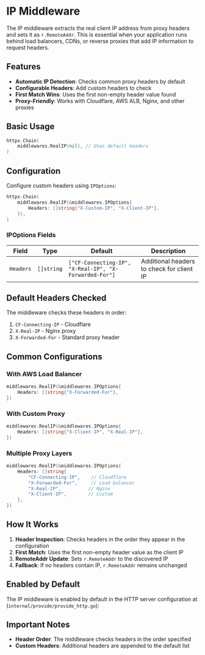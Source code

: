 # IP Middleware

The IP middleware extracts the real client IP address from proxy headers and sets it as `r.RemoteAddr`. This is essential when your application runs behind load balancers, CDNs, or reverse proxies that add IP information to request headers.

## Features

- **Automatic IP Detection**: Checks common proxy headers by default
- **Configurable Headers**: Add custom headers to check
- **First Match Wins**: Uses the first non-empty header value found
- **Proxy-Friendly**: Works with Cloudflare, AWS ALB, Nginx, and other proxies

## Basic Usage

```go filename="middleware.go"
httpx.Chain(
    middlewares.RealIP(nil), // Uses default headers
)
```

## Configuration

Configure custom headers using `IPOptions`:

```go filename="middleware.go"
httpx.Chain(
    middlewares.RealIP(&middlewares.IPOptions{
        Headers: []string{"X-Custom-IP", "X-Client-IP"},
    }),
)
```

### IPOptions Fields

| Field     | Type       | Default                                                | Description                               |
|-----------|------------|--------------------------------------------------------|-------------------------------------------|
| `Headers` | `[]string` | `["CF-Connecting-IP", "X-Real-IP", "X-Forwarded-For"]` | Additional headers to check for client IP |

## Default Headers Checked

The middleware checks these headers in order:

1. `CF-Connecting-IP` - Cloudflare
2. `X-Real-IP` - Nginx proxy
3. `X-Forwarded-For` - Standard proxy header

## Common Configurations

### With AWS Load Balancer
```go
middlewares.RealIP(&middlewares.IPOptions{
    Headers: []string{"X-Forwarded-For"},
})
```

### With Custom Proxy
```go
middlewares.RealIP(&middlewares.IPOptions{
    Headers: []string{"X-Client-IP", "X-Real-IP"},
})
```

### Multiple Proxy Layers
```go
middlewares.RealIP(&middlewares.IPOptions{
    Headers: []string{
        "CF-Connecting-IP",    // Cloudflare
        "X-Forwarded-For",     // Load balancer
        "X-Real-IP",          // Nginx
        "X-Client-IP",        // Custom
    },
})
```

## How It Works

1. **Header Inspection**: Checks headers in the order they appear in the configuration
2. **First Match**: Uses the first non-empty header value as the client IP
3. **RemoteAddr Update**: Sets `r.RemoteAddr` to the discovered IP
4. **Fallback**: If no headers contain IP, `r.RemoteAddr` remains unchanged

## Enabled by Default

The IP middleware is enabled by default in the HTTP server configuration at (`internal/provide/provide_http.go`):

## Important Notes

- **Header Order**: The middleware checks headers in the order specified
- **Custom Headers**: Additional headers are appended to the default list

